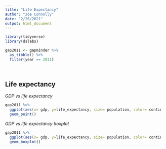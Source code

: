 ```yaml
---
title: "Life Expectancy"
author: "Joe Connolly"
date: "2/26/2021"
output: html_document
---
```



```r
library(tidyverse)
library(dslabs)
```

```r
gap2011 <- gapminder %>% 
  as_tibble() %>% 
  filter(year == 2011)
```

<br>

## Life expectancy

*GDP vs life expectancy*

```r
gap2011 %>%
  ggplot(aes(x= gdp, y=life_expectancy, size= population, color= continent)) +
  geom_point()
```

*GDP vs life expectancy boxplot*

```r
gap2011 %>%
  ggplot(aes(x= gdp, y=life_expectancy, size= population, color= continent)) +
  geom_boxplot()
```

